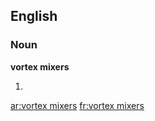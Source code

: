 ==English==

===Noun===
'''vortex mixers'''

# {{plural of|[[vortex mixer]]}}

[[ar:vortex mixers]]
[[fr:vortex mixers]]